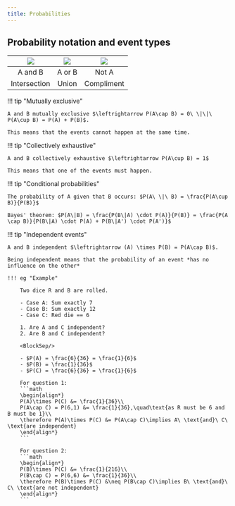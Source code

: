 ```yaml
---
title: Probabilities
---
```



## Probability notation and event types

| ![](./../../../public/img/IIMT2641/AND.png) | ![](./../../../public/img/IIMT2641/OR.png) | ![](./../../../public/img/IIMT2641/NOT.png) | 
| :---: | :---: | :---: |
| A and B | A or B | Not A |
| Intersection | Union | Compliment |

!!! tip "Mutually exclusive"

    A and B mutually exclusive $\leftrightarrow P(A\cap B) = 0\ \|\|\ P(A\cup B) = P(A) + P(B)$.

    This means that the events cannot happen at the same time.

!!! tip "Collectively exhaustive"
    
    A and B collectively exhaustive $\leftrightarrow P(A\cup B) = 1$

    This means that one of the events must happen.

!!! tip "Conditional probabilities"

    The probability of A given that B occurs: $P(A\ \|\ B) = \frac{P(A\cup B)}{P(B)}$

    Bayes' theorem: $P(A\|B) = \frac{P(B\|A) \cdot P(A)}{P(B)} = \frac{P(A \cap B)}{P(B\|A) \cdot P(A) + P(B\|A') \cdot P(A')}$


!!! tip "Independent events"

    A and B independent $\leftrightarrow (A) \times P(B) = P(A\cap B)$.

    Being independent means that the probability of an event *has no influence on the other*

    !!! eg "Example"

        Two dice R and B are rolled.

        - Case A: Sum exactly 7
        - Case B: Sum exactly 12
        - Case C: Red die == 6

        1. Are A and C independent? 
        2. Are B and C independent?

        <BlockSep/>

        - $P(A) = \frac{6}{36} = \frac{1}{6}$
        - $P(B) = \frac{1}{36}$
        - $P(C) = \frac{6}{36} = \frac{1}{6}$

        For question 1:
        ```math
        \begin{align*}
        P(A)\times P(C) &= \frac{1}{36}\\
        P(A\cap C) = P(6,1) &= \frac{1}{36},\quad\text{as R must be 6 and B must be 1}\\
        \therefore P(A)\times P(C) &= P(A\cap C)\implies A\ \text{and}\ C\ \text{are independent}
        \end{align*}
        ```

        For question 2:
        ```math
        \begin{align*}
        P(B)\times P(C) &= \frac{1}{216}\\
        P(B\cap C) = P(6,6) &= \frac{1}{36}\\
        \therefore P(B)\times P(C) &\neq P(B\cap C)\implies B\ \text{and}\ C\ \text{are not independent}
        \end{align*}
        ```



